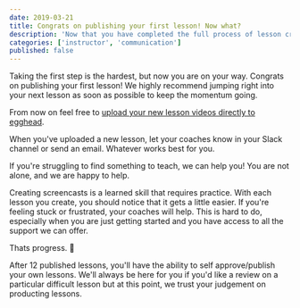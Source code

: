 ```yaml
---
date: 2019-03-21
title: Congrats on publishing your first lesson! Now what?
description: 'Now that you have completed the full process of lesson creation, lets really nail it and get more practice in.'
categories: ['instructor', 'communication']
published: false
---
```



Taking the first step is the hardest, but now you are on your way. Congrats on publishing your first lesson! We highly recommend jumping right into your next lesson as soon as possible to keep the momentum going.

From now on feel free to [upload your new lesson videos directly to egghead](https://egghead.io/lessons/new).

When you've uploaded a new lesson, let your coaches know in your Slack channel or send an email. Whatever works best for you.

If you're struggling to find something to teach, we can help you! You are not alone, and we are happy to help.

Creating screencasts is a learned skill that requires practice. With each lesson you create, you should notice that it gets a little easier. If you're feeling stuck or frustrated, your coaches will help. This is hard to do, especially when you are just getting started and you have access to all the support we can offer.
 
Thats progress. 🙌

After 12 published lessons, you'll have the ability to self approve/publish your own lessons. We'll always be here for you if you'd like a review on a particular difficult lesson but at this point, we trust your judgement on producting lessons.
